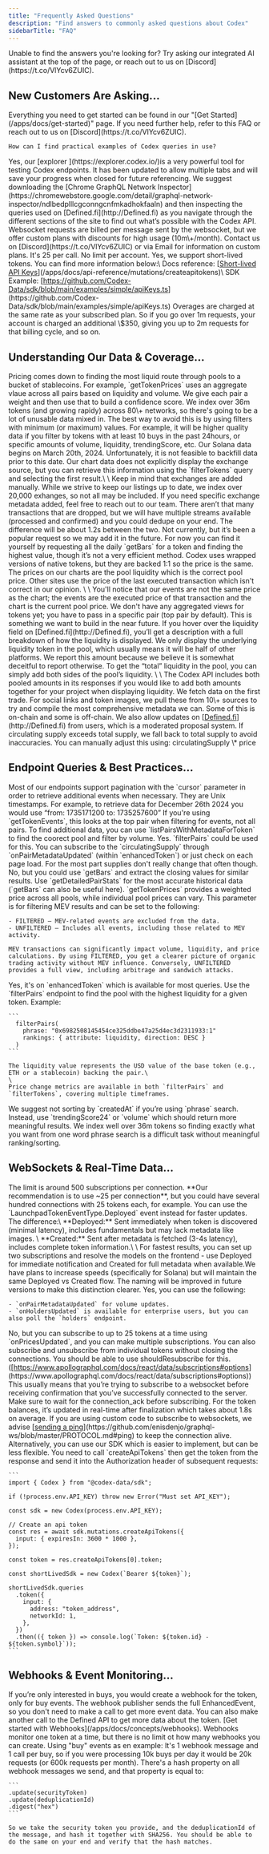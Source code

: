 ```yaml
---
title: "Frequently Asked Questions"
description: "Find answers to commonly asked questions about Codex"
sidebarTitle: "FAQ"
---
```


<Tip>
  Unable to find the answers you're looking for? Try asking our integrated AI assistant at the top of the page, or reach out to us on [Discord](https://t.co/VlYcv6ZUIC).
</Tip>

## New Customers Are Asking...

<AccordionGroup>
  <Accordion title="I'm not sure how to get started with the API. Where can I get help?">
    Everything you need to get started can be found in our "[Get Started](/apps/docs/get-started)" page. If you need further help, refer to this FAQ or reach out to us on [Discord](https://t.co/VlYcv6ZUIC).

    How can I find practical examples of Codex queries in use?
  </Accordion>
  <Accordion title="Do you have an explorer for building and testing queries?">
    Yes, our [explorer ](https://explorer.codex.io/)is a very powerful tool for testing Codex endpoints. It has been updated to allow multiple tabs and will save your progress when closed for future referencing.
  </Accordion>
  <Accordion title="How can I find practical examples of Codex queries currently in use?">
    We suggest downloading the [Chrome GraphQL Network Inspector](https://chromewebstore.google.com/detail/graphql-network-inspector/ndlbedplllcgconngcnfmkadhokfaaln) and then inspecting the queries used on [Defined.fi](http://Defined.fi) as you navigate through the different sections of the site to find out what’s possible with the Codex API. 
  </Accordion>
  <Accordion title="How do websocket requests work for billing purposes?">
    Websocket requests are billed per message sent by the websocket, but we offer custom plans with discounts for high usage (10m\+/month). Contact us on [Discord](https://t.co/VlYcv6ZUIC) or via Email for information on custom plans.
  </Accordion>
  <Accordion title="Are there any limits on the number of tokens I can generate using the Mutations `createApiTokens` endpoint?">
    It's 25 per call. No limit per account.
  </Accordion>
  <Accordion title="How can I hide my API key from my browser's network tab? Can I use a temporary API key?">
    Yes, we support short-lived tokens. You can find more information below:\
    Docs reference: [<u>Short-lived API Keys</u>](/apps/docs/api-reference/mutations/createapitokens)\
    SDK Example: [<u>https://github.com/Codex-Data/sdk/blob/main/examples/simple/apiKeys.ts</u>](https://github.com/Codex-Data/sdk/blob/main/examples/simple/apiKeys.ts)
  </Accordion>
  <Accordion title="How are overages handled for billing? If I have a 1m growth plan, what happens if I go over 1m requests?">
    Overages are charged at the same rate as your subscribed plan. So if you go over 1m requests, your account is charged an additional \$350, giving you up to 2m requests for that billing cycle, and so on.
  </Accordion>
</AccordionGroup>

## Understanding Our Data & Coverage...

<AccordionGroup>
  <Accordion title="How are token prices computed by Codex?">
    Pricing comes down to finding the most liquid route through pools to a bucket of stablecoins. For example, `getTokenPrices` uses an aggregate vlaue across all pairs based on liquidity and volume. We give each pair a weight and then use that to build a confidence score.
  </Accordion>
  <Accordion title="We're getting a lot of unusable data returned. How can we improve our query results to be more meaningful?">
    We index over 36m tokens (and growing rapidy) across 80\+ networks, so there's going to be a lot of unusable data mixed in. The best way to avoid this is by using filters with minimum (or maximum) values. For example, it will be higher quality data if you filter by tokens with at least 10 buys in the past 24hours, or specific amounts of volume, liquidity, trendingScore, etc.
  </Accordion>
  <Accordion title="How far back do your historical prices go on Solana?">
    Our Solana data begins on March 20th, 2024. Unfortunately, it is not feasible to backfill data prior to this date.
  </Accordion>
  <Accordion title="How can we determine which exchange a token's trading data is coming from for our charts?">
    Our chart data does not explicitly display the exchange source, but you can retrieve this information using the `filterTokens` query and selecting the first result.\
    \
    Keep in mind that exchanges are added manually. While we strive to keep our listings up to date, we index over 20,000 exhanges, so not all may be included. If you need specific exchange metadata added, feel free to reach out to our team.
  </Accordion>
  <Accordion title="How does Codex handle transactions that end up being dropped and never confirmed? Are chart candles corrected afterwards?">
    There aren’t that many transactions that are dropped, but we will have multiple streams available (processed and confirmed) and you could dedupe on your end. The difference will be about 1.2s between the two.
  </Accordion>
  <Accordion title="Does the API offer a way to get the ATH (all-time high) price of a token?">
    Not currently, but it’s been a popular request so we may add it in the future. For now you can find it yourself by requesting all the daily `getBars` for a token and finding the highest value, though it’s not a very efficient method.
  </Accordion>
  <Accordion title="Are native tokens, such as ETH and SOL, supported?">
    Codex uses wrapped versions of native tokens, but they are backed 1:1 so the price is the same.
  </Accordion>
  <Accordion title="I’m seeing a discrepancy between how Codex returns prices vs other platforms. Is Codex more accurate?">
    The prices on our charts are the pool liquidity which is the correct pool price. Other sites use the price of the last executed transaction which isn't correct in our opinion. \
    \
    You'll notice that our events are not the same price as the chart; the events are the executed price of that transaction and the chart is the current pool price.
  </Accordion>
  <Accordion title="Do you have aggregated token data for launchpad tokens? We'd like to show a complete chart from creation->graduation->migration.">
    We don't have any aggregated views for tokens yet; you have to pass in a specific pair (top pair by default). This is something we want to build in the near future.
  </Accordion>
  <Accordion title='Why does Codex report liquidity values much lower than other platforms? How can I see the "total" liquidity?'>
    If you hover over the liquidity field on [Defined.fi](http://Defined.fi), you’ll get a description with a full breakdown of how the liquidity is displayed. We only display the underlying liquidity token in the pool, which usually means it will be half of other platforms. We report this amount because we believe it is somewhat deceitful to report otherwise. To get the “total” liquidity in the pool, you can simply add both sides of the pool’s liquidity. \
    \
    The Codex API includes both pooled amounts in its responses if you would like to add both amounts together for your project when displaying liquidity.
  </Accordion>
  <Accordion title="How and when is metadata for tokens obtained?">
    We fetch data on the first trade. For social links and token images, we pull these from 10\+ sources to try and compile the most comprehensive metadata we can. Some of this is on-chain and some is off-chain. We also allow updates on [<u>Defined.fi</u>](http://Defined.fi) from users, which is a moderated proposal system.
  </Accordion>
  <Accordion title="How is market cap calculated when circulating supply is higher than total supply?">
    If circulating supply exceeds total supply, we fall back to total supply to avoid inaccuracies. You can manually adjust this using: circulatingSupply \* price
  </Accordion>
</AccordionGroup>

## Endpoint Queries & Best Practices...

<AccordionGroup>
  <Accordion title="How can I view more than 200 results when using a query?">
    Most of our endpoints support pagination with the `cursor` parameter in order to retrieve additional events when necessary.
  </Accordion>
  <Accordion title='What is the proper format for the "from" and "to" timestamps?'>
    They are Unix timestamps. For example, to retrieve data for December 26th 2024 you would use “from: 1735171200 to: 1735257600”
  </Accordion>
  <Accordion title="I'm missing transaction data for a specific block, how can I find this data?">
    If you're using `getTokenEvents`, this looks at the top pair when filtering for events, not all pairs. To find additional data, you can use `listPairsWithMetadataForToken` to find the coorect pool and filter by volume.
  </Accordion>
  <Accordion title="Is it possible to fetch pair metadata for multiple pool addresses?">
    Yes. `filterPairs` could be used for this.
  </Accordion>
  <Accordion title="We are calculating market cap with circulating supply * price in the chart, but what if the circulating supply changes? How can we handle this in our charts?">
    You can subscribe to the `circulatingSupply` through `onPairMetadataUpdated` (within `enhancedToken`) or just check on each page load. For the most part supplies don't really change that often though.
  </Accordion>
  <Accordion title="Is it possible to get sparklines for a past time period?">
    No, but you could use `getBars` and extract the closing values for similar results.
  </Accordion>
  <Accordion title="How do I obtain historical liquidity data, token prices, and volumes for a pool?">
    Use `getDetailedPairStats` for the most accurate historical data (`getBars` can also be useful here). `getTokenPrices` provides a weighted price across all pools, while individual pool prices can vary.
  </Accordion>
  <Accordion title="What is the purpose of using statsType/TokenPairStatisticsType?">
    This parameter is for filtering MEV results and can be set to the following:

    - FILTERED – MEV-related events are excluded from the data.
    - UNFILTERED – Includes all events, including those related to MEV activity.

    MEV transactions can significantly impact volume, liquidity, and price calculations. By using FILTERED, you get a clearer picture of organic trading activity without MEV influence. Conversely, UNFILTERED provides a full view, including arbitrage and sandwich attacks.
  </Accordion>
  <Accordion title="Is it possible to get the creator/dev address for a token?">
    Yes, it's on `enhancedToken` which is available for most queries.
  </Accordion>
  <Accordion title="How can I find the pool with the highest liquidity for a token and get its USD liquidity and price change metrics?">
    Use the `filterPairs` endpoint to find the pool with the highest liquidity for a given token. Example:

    ```
      filterPairs(
        phrase: "0x6982508145454ce325ddbe47a25d4ec3d2311933:1"
        rankings: { attribute: liquidity, direction: DESC }
      ) 
    ```

    The liquidity value represents the USD value of the base token (e.g., ETH or a stablecoin) backing the pair.\
    \
    Price change metrics are available in both `filterPairs` and `filterTokens`, covering multiple timeframes.
  </Accordion>
  <Accordion title="How does `phrase` search work? I’m searching a token name and getting incorrect results. I’m also using a query that is ranking by `createdAt`.">
    We suggest not sorting by `createdAt` if you’re using `phrase` search. Instead, use `trendingScore24` or `volume` which should return more meaningful results. We index well over 36m tokens so finding exactly what you want from one word phrase search is a difficult task without meaningful ranking/sorting.
  </Accordion>
</AccordionGroup>

## WebSockets & Real-Time Data...

<AccordionGroup>
  <Accordion title="What's the limit of subscriptions per websocket connection?">
    The limit is around 500 subscriptions per connection. **Our recommendation is to use ~25 per connection**, but you could have several hundred connections with 25 tokens each, for example. 
  </Accordion>
  <Accordion title="Launchpad `Created` events have a 3-4s delay. Is there a faster way to see newly launched tokens?">
    You can use the `LaunchpadTokenEventType.Deployed` event instead for faster updates. The difference:\
    **Deployed:** Sent immediately when token is discovered (minimal latency), includes fundamentals but may lack metadata like images. \
    **Created:** Sent after metadata is fetched (3-4s latency), includes complete token information.\
    \
    For fastest results, you can set up two subscriptions and resolve the models on the frontend - use Deployed for immediate notification and Created for full metadata when available.We have plans to increase speeds (specifically for Solana) but will maintain the same Deployed vs Created flow. The naming will be improved in future versions to make this distinction clearer.
  </Accordion>
  <Accordion title="Is there a way to update token volume and holders via WebSockets?">
    Yes, you can use the following:

    - `onPairMetadataUpdated` for volume updates.
    - `onHoldersUpdated` is available for enterprise users, but you can also poll the `holders` endpoint.
  </Accordion>
  <Accordion title="Is there a subscription that sends all token prices rather than just a set?">
    No, but you can subscribe to up to 25 tokens at a time using `onPricesUpdated`, and you can make multiple subscriptions. You can also subscribe and unsubscribe from individual tokens without closing the connections.
  </Accordion>
  <Accordion title="If I'm subscribed to multiple trading pairs and I want to cancel a certain trading pair, what's the method to do so?">
    You should be able to use shouldResubscribe for this. ([<u>https://www.apollographql.com/docs/react/data/subscriptions#options</u>](https://www.apollographql.com/docs/react/data/subscriptions#options))
  </Accordion>
  <Accordion title="I'm getting a 4401 error when connecting to websockets. How can I fix this?">
    This usually means that you’re trying to subscribe to a websocket before receiving confirmation that you’ve successfully connected to the server. Make sure to wait for the connection_ack before subscribing.
  </Accordion>
  <Accordion title="What's the latency for real-time data? For example, retrieveing user token balances after a swap?">
    For the token balances, it’s updated in real-time after finalization which takes about 1.8s on average.
  </Accordion>
  <Accordion title="Is there a way to prevent our subscription from pausing price updates?">
    If you are using custom code to subscribe to websockets, we advise [<u>sending a ping</u>](https://github.com/enisdenjo/graphql-ws/blob/master/PROTOCOL.md#ping) to keep the connection alive. Alternatively, you can use our SDK which is easier to implement, but can be less flexible.
  </Accordion>
  <Accordion title="How can I use temporary tokens for websockets?">
    You need to call `createApiTokens` then get the token from the response and send it into the Authorization header of subsequent requests:

    ```
    import { Codex } from "@codex-data/sdk";
    
    if (!process.env.API_KEY) throw new Error("Must set API_KEY");
    
    const sdk = new Codex(process.env.API_KEY);
    
    // Create an api token
    const res = await sdk.mutations.createApiTokens({
      input: { expiresIn: 3600 * 1000 },
    });
    
    const token = res.createApiTokens[0].token;
    
    const shortLivedSdk = new Codex(`Bearer ${token}`);
    
    shortLivedSdk.queries
      .token({
        input: {
          address: "token_address",
          networkId: 1,
        },
      })
      .then(({ token }) => console.log(`Token: ${token.id} - ${token.symbol}`));
    ```
  </Accordion>
</AccordionGroup>

## Webhooks & Event Monitoring...

<AccordionGroup>
  <Accordion title="Where can I find info about pushing real-time buys via webhooks?">
    If you’re only interested in buys, you would create a webhook for the token, only for buy events. The webhook publisher sends the full EnhancedEvent, so you don't need to make a call to get more event data. You can also make another call to the Defined API to get more data about the token. [Get started with Webhooks](/apps/docs/concepts/webhooks).
  </Accordion>
  <Accordion title="How many tokens can I add to a webhook?">
    Webhooks monitor one token at a time, but there is no limit ot how many webhooks you can create.
  </Accordion>
  <Accordion title="How is webhook usage measured against my plan's monthly request limit?">
    Using "buy" events as en example: It's 1 webhook message and 1 call per buy, so if you were processing 10k buys per day it would be 20k requests (or 600k requests per month).
  </Accordion>
  <Accordion title="What is the purpose of `securityToken` for webhooks?">
    There's a hash property on all webhook messages we send, and that property is equal to:

    ```
    .update(securityToken)
    .update(deduplicationId)
    .digest("hex")
    ```

    So we take the security token you provide, and the deduplicationId of the message, and hash it together with SHA256. You should be able to do the same on your end and verify that the hash matches.
  </Accordion>
</AccordionGroup>